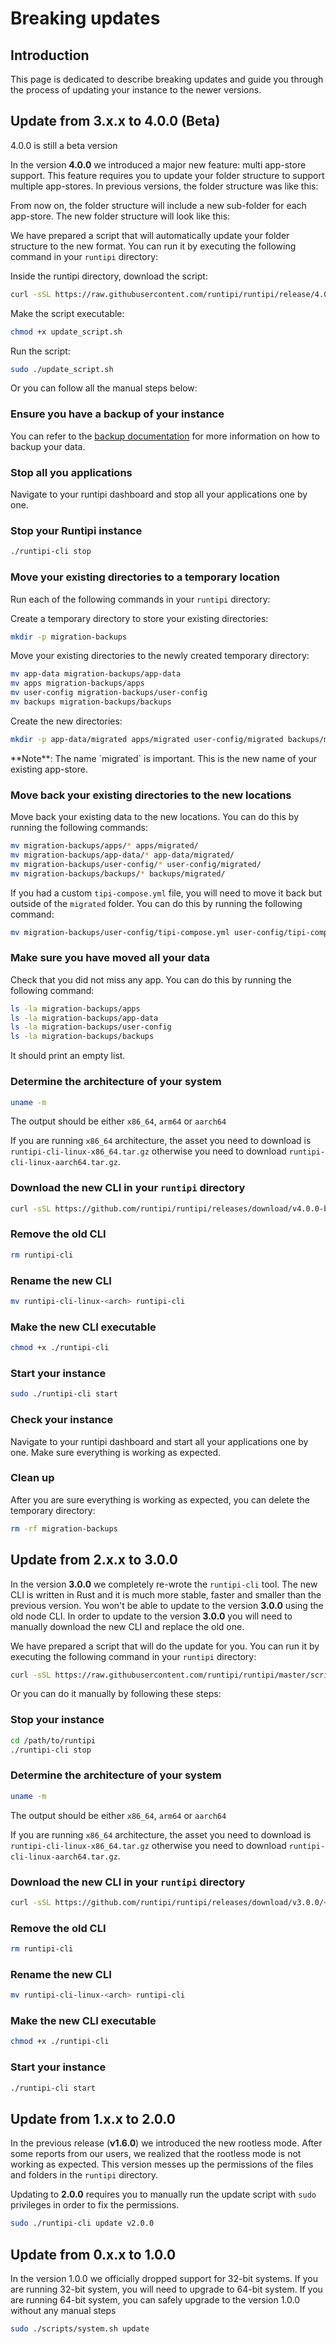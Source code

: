 
# Breaking updates

## Introduction

This page is dedicated to describe breaking updates and guide you through the process of updating your instance to the newer versions.

## Update from 3.x.x to 4.0.0 (Beta)

<Callout type="warning">4.0.0 is still a beta version</Callout>

In the version **4.0.0** we introduced a major new feature: multi app-store support. This feature requires you to update your folder structure to support multiple app-stores.
In previous versions, the folder structure was like this:

<FileTree>
  <FileTree.Folder name="runtipi" defaultOpen>
    <FileTree.Folder name="app-data" defaultOpen>
      <FileTree.Folder name="nextcloud" />
    </FileTree.Folder>
    <FileTree.Folder name="apps" defaultOpen>
      <FileTree.Folder name="nextcloud" />
    </FileTree.Folder>
  </FileTree.Folder>
</FileTree>

From now on, the folder structure will include a new sub-folder for each app-store. The new folder structure will look like this:

<FileTree>
  <FileTree.Folder name="runtipi" defaultOpen>
    <FileTree.Folder name="app-data" defaultOpen>
      <FileTree.Folder name="<my-store>" defaultOpen>
        <FileTree.Folder name="nextcloud" />
      </FileTree.Folder>
    </FileTree.Folder>
    <FileTree.Folder name="apps" defaultOpen>
      <FileTree.Folder name="<my-store>" defaultOpen>
        <FileTree.Folder name="nextcloud" />
      </FileTree.Folder>
    </FileTree.Folder>
  </FileTree.Folder>
</FileTree>

We have prepared a script that will automatically update your folder structure to the new format. You can run it by executing the following command in your `runtipi` directory:

Inside the runtipi directory, download the script:

```bash
curl -sSL https://raw.githubusercontent.com/runtipi/runtipi/release/4.0.0/scripts/temp-update-3.0.0-to-4.0.0-beta.sh -o update_script.sh
```

Make the script executable:

```bash
chmod +x update_script.sh
```

Run the script:

```bash
sudo ./update_script.sh
```

Or you can follow all the manual steps below:

<Steps>

### Ensure you have a backup of your instance

You can refer to the [backup documentation](/docs/guides/backup-and-restore) for more information on how to backup your data.

### Stop all you applications

Navigate to your runtipi dashboard and stop all your applications one by one.

### Stop your Runtipi instance

```bash
./runtipi-cli stop
```

### Move your existing directories to a temporary location

Run each of the following commands in your `runtipi` directory:

Create a temporary directory to store your existing directories:

```bash
mkdir -p migration-backups
```

Move your existing directories to the newly created temporary directory:

```bash
mv app-data migration-backups/app-data
mv apps migration-backups/apps
mv user-config migration-backups/user-config
mv backups migration-backups/backups
```

Create the new directories:

```bash
mkdir -p app-data/migrated apps/migrated user-config/migrated backups/migrated
```

<Callout>
  **Note**: The name `migrated` is important. This is the new name of your
  existing app-store.
</Callout>

### Move back your existing directories to the new locations

Move back your existing data to the new locations. You can do this by running the following commands:

```bash
mv migration-backups/apps/* apps/migrated/
mv migration-backups/app-data/* app-data/migrated/
mv migration-backups/user-config/* user-config/migrated/
mv migration-backups/backups/* backups/migrated/
```

If you had a custom `tipi-compose.yml` file, you will need to move it back but
outside of the `migrated` folder. You can do this by running the following
command:

```bash
mv migration-backups/user-config/tipi-compose.yml user-config/tipi-compose.yml
```

### Make sure you have moved all your data

Check that you did not miss any app. You can do this by running the following command:

```bash
ls -la migration-backups/apps
ls -la migration-backups/app-data
ls -la migration-backups/user-config
ls -la migration-backups/backups
```

It should print an empty list.

### Determine the architecture of your system

```bash
uname -m
```

The output should be either `x86_64`, `arm64` or `aarch64`

If you are running `x86_64` architecture, the asset you need to download is `runtipi-cli-linux-x86_64.tar.gz`
otherwise you need to download `runtipi-cli-linux-aarch64.tar.gz`.

### Download the new CLI in your `runtipi` directory

```bash
curl -sSL https://github.com/runtipi/runtipi/releases/download/v4.0.0-beta.5/<asset-name> | tar -xz
```

### Remove the old CLI

```bash
rm runtipi-cli
```

### Rename the new CLI

```bash
mv runtipi-cli-linux-<arch> runtipi-cli
```

### Make the new CLI executable

```bash
chmod +x ./runtipi-cli
```

### Start your instance

```bash
sudo ./runtipi-cli start
```

### Check your instance

Navigate to your runtipi dashboard and start all your applications one by one. Make sure everything is working as expected.

### Clean up

After you are sure everything is working as expected, you can delete the temporary directory:

```bash
rm -rf migration-backups
```

</Steps>

## Update from 2.x.x to 3.0.0

In the version **3.0.0** we completely re-wrote the `runtipi-cli` tool.
The new CLI is written in Rust and it is much more stable, faster and smaller than the previous version.
You won't be able to update to the version **3.0.0** using the old node CLI. In order to update to the version **3.0.0** you will need to manually download the new CLI and
replace the old one.

We have prepared a script that will do the update for you. You can run it by executing the following command in your `runtipi` directory:

```bash
curl -sSL https://raw.githubusercontent.com/runtipi/runtipi/master/scripts/update-2.0.0-to-3.0.0.sh | bash
```

Or you can do it manually by following these steps:

<Steps>

### Stop your instance

```bash
cd /path/to/runtipi
./runtipi-cli stop
```

### Determine the architecture of your system

```bash
uname -m
```

The output should be either `x86_64`, `arm64` or `aarch64`

If you are running `x86_64` architecture, the asset you need to download is `runtipi-cli-linux-x86_64.tar.gz`
otherwise you need to download `runtipi-cli-linux-aarch64.tar.gz`.

### Download the new CLI in your `runtipi` directory

```bash
curl -sSL https://github.com/runtipi/runtipi/releases/download/v3.0.0/<asset-name> | tar -xz
```

### Remove the old CLI

```bash
rm runtipi-cli
```

### Rename the new CLI

```bash
mv runtipi-cli-linux-<arch> runtipi-cli
```

### Make the new CLI executable

```bash
chmod +x ./runtipi-cli
```

### Start your instance

```bash
./runtipi-cli start
```

</Steps>

## Update from 1.x.x to 2.0.0

In the previous release (**v1.6.0**) we introduced the new rootless mode. After some reports from our users, we realized that the rootless mode is not working as expected.
This version messes up the permissions of the files and folders in the `runtipi` directory.

Updating to **2.0.0** requires you to manually run the update script with `sudo` privileges in order to fix the permissions.

```bash
sudo ./runtipi-cli update v2.0.0
```

## Update from 0.x.x to 1.0.0

In the version 1.0.0 we officially dropped support for 32-bit systems. If you are running 32-bit system, you will need to upgrade to 64-bit system. If you are running 64-bit system, you can safely upgrade to the version 1.0.0 without any manual steps

```bash
sudo ./scripts/system.sh update
```
